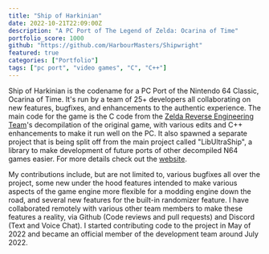 ```yaml
---
title: "Ship of Harkinian"
date: 2022-10-21T22:09:00Z
description: "A PC Port of The Legend of Zelda: Ocarina of Time"
portfolio_score: 1000
github: "https://github.com/HarbourMasters/Shipwright"
featured: true
categories: ["Portfolio"]
tags: ["pc port", "video games", "C", "C++"]
---
```


Ship of Harkinian is the codename for a PC Port of the Nintendo 64 Classic, Ocarina of Time. It's run by a team of
25+ developers all collaborating on new features, bugfixes, and enhancements to the authentic experience. 
The main code for the game is the C code from the [Zelda Reverse Engineering Team](https://zelda64.dev/)'s decompilation
of the original game, with various edits and C++ enhancements to make it run well on the PC. It also
spawned a separate project that is being split off from the main project called "LibUltraShip", a library to make
development of future ports of other decompiled N64 games easier. For more details check out the
[website](https://shipofharkinian.com).

My contributions include, but are not limited to, various bugfixes all over the project, some new under the hood
features intended to make various aspects of the game engine more flexible for a modding engine down the road, and
several new features for the built-in randomizer feature. I have collaborated remotely with various other team members
to make these features a reality, via Github (Code reviews and pull requests) and Discord (Text and Voice Chat). I
started contributing code to the project in May of 2022 and became an official member of the development team around July 2022.